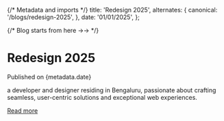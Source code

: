 {/* Metadata and imports */}
title: 'Redesign 2025',
alternates: {
canonical: '/blogs/redesign-2025',
},
date: '01/01/2025',
};

<BackButton />
{/* Blog starts from here ->-> */}

# Redesign 2025

Published on {metadata.date}

a developer and designer residing in Bengaluru, passionate about crafting seamless, user-centric solutions and exceptional web experiences.

[Read more](/blogs/redesign-2025)
